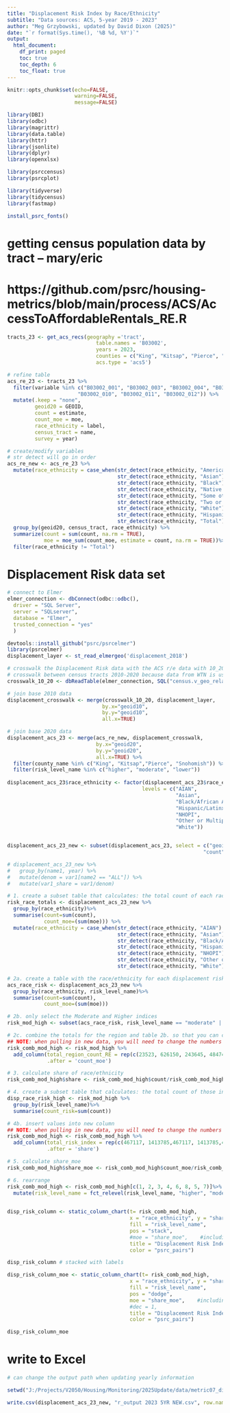 ```yaml
---
title: "Displacement Risk Index by Race/Ethnicity"
subtitle: "Data sources: ACS, 5-year 2019 - 2023"
author: "Meg Grzybowski, updated by David Dixon (2025)"
date: "`r format(Sys.time(), '%B %d, %Y')`"
output:
  html_document:
    df_print: paged
    toc: true
    toc_depth: 6
    toc_float: true
---
```


```r

knitr::opts_chunk$set(echo=FALSE, 
                      warning=FALSE, 
                      message=FALSE)
```

```r

library(DBI)
library(odbc)
library(magrittr)
library(data.table)
library(httr)
library(jsonlite)
library(dplyr)
library(openxlsx)

library(psrccensus)
library(psrcplot)

library(tidyverse)
library(tidycensus)
library(fastmap)

install_psrc_fonts()
```

# getting census population data by tract -- mary/eric
# https://github.com/psrc/housing-metrics/blob/main/process/ACS/AccessToAffordableRentals_RE.R
```r

tracts_23 <- get_acs_recs(geography ='tract', 
                             table.names = 'B03002', 
                             years = 2023, 
                             counties = c("King", "Kitsap", "Pierce", "Snohomish"),
                             acs.type = 'acs5')

# refine table
acs_re_23 <- tracts_23 %>%
  filter(variable %in% c("B03002_001", "B03002_003", "B03002_004", "B03002_005", "B03002_006", "B03002_007", "B03002_008", "B03002_009",
                       "B03002_010", "B03002_011", "B03002_012")) %>%
  mutate(.keep = "none",
         geoid20 = GEOID,
         count = estimate,
         count_moe = moe, 
         race_ethnicity = label,
         census_tract = name,
         survey = year)

# create/modify variables
# str detect will go in order
acs_re_new <- acs_re_23 %>% 
  mutate(race_ethnicity = case_when(str_detect(race_ethnicity, "American Indian") ~"AIAN",
                                    str_detect(race_ethnicity, "Asian") ~"Asian",
                                    str_detect(race_ethnicity, "Black") ~"Black/African American",
                                    str_detect(race_ethnicity, "Native Hawaiian") ~"NHOPI",
                                    str_detect(race_ethnicity, "Some other") ~"Other or Multiple Races",
                                    str_detect(race_ethnicity, "Two or more") ~"Other or Multiple Races",
                                    str_detect(race_ethnicity, "White") ~"White",
                                    str_detect(race_ethnicity, "Hispanic or Latino") ~"Hispanic/Latinx",
                                    str_detect(race_ethnicity, "Total") ~"Total")) %>%
  group_by(geoid20, census_tract, race_ethnicity) %>%
  summarize(count = sum(count, na.rm = TRUE),
            moe = moe_sum(count_moe, estimate = count, na.rm = TRUE))%>%
  filter(race_ethnicity != "Total")
```

# Displacement Risk data set
```r

# connect to Elmer
elmer_connection <- dbConnect(odbc::odbc(),
  driver = "SQL Server",
  server = "SQLserver",
  database = "Elmer",
  trusted_connection = "yes"
  )

devtools::install_github("psrc/psrcelmer")
library(psrcelmer)
displacement_layer <- st_read_elmergeo('displacement_2018')

# crosswalk the Displacement Risk data with the ACS r/e data with 10_20 crosswalk
# crosswalk between census tracts 2010-2020 because data from WTN is using 2010 census geographies while the spatial data (with population estimates) are using 2020 geographies
crosswalk_10_20 <- dbReadTable(elmer_connection, SQL("census.v_geo_relationships_tracts"))

# join base 2010 data
displacement_crosswalk <- merge(crosswalk_10_20, displacement_layer,
                               by.x="geoid10",
                               by.y="geoid10", 
                               all.x=TRUE)

# join base 2020 data
displacement_acs_23 <- merge(acs_re_new, displacement_crosswalk,
                             by.x="geoid20",
                             by.y="geoid20", 
                             all.x=TRUE) %>%
  filter(county_name %in% c("King", "Kitsap","Pierce", "Snohomish")) %>%
  filter(risk_level_name %in% c("higher", "moderate", "lower")) 
                       
displacement_acs_23$race_ethnicity <- factor(displacement_acs_23$race_ethnicity,
                                            levels = c("AIAN",
                                                       "Asian",
                                                       "Black/African American",
                                                       "Hispanic/Latinx",
                                                       "NHOPI",
                                                       "Other or Multiple Races",
                                                       "White"))


displacement_acs_23_new <- subset(displacement_acs_23, select = c("geoid20", "census_tract", "race_ethnicity", "county_name",
                                                                "count", "moe", "risk_level_name", "total_pop10"))
```

```r

# displacement_acs_23_new %>%
#   group_by(name1, year) %>%
#   mutate(denom = var1[name2 == "ALL"]) %>%
#   mutate(var1_share = var1/denom)

# 1. create a subset table that calculates: the total count of each race/ethnicity for the region
risk_race_totals <- displacement_acs_23_new %>%
  group_by(race_ethnicity)%>%
  summarise(count=sum(count),
            count_moe=(sum(moe))) %>%
  mutate(race_ethnicity = case_when(str_detect(race_ethnicity, "AIAN") ~ "AIAN Total",
                                    str_detect(race_ethnicity, "Asian") ~"Asian Total",
                                    str_detect(race_ethnicity, "Black/African American") ~"Black/African American Total",
                                    str_detect(race_ethnicity, "Hispanic/Latinx") ~"Hispanic/Latinx Total",
                                    str_detect(race_ethnicity, "NHOPI") ~"NHOPI Total",
                                    str_detect(race_ethnicity, "Other or Multiple Races") ~"Other or Multiple Races Total",
                                    str_detect(race_ethnicity, "White") ~"White Total"))

# 2a. create a table with the race/ethnicity for each displacement risk rating
acs_race_risk <- displacement_acs_23_new %>%
  group_by(race_ethnicity, risk_level_name)%>%
  summarise(count=sum(count),
            count_moe=(sum(moe)))

# 2b. only select the Moderate and Higher indices
risk_mod_high <- subset(acs_race_risk, risk_level_name == "moderate" | risk_level_name == "higher")

# 2c. combine the totals for the region and table 2b. so that you can calculate the MOE for each race/ethnicity
## NOTE: when pulling in new data, you will need to change the numbers to reflect new table 1. values ##
risk_comb_mod_high <- risk_mod_high %>%
  add_column(total_region_count_RE = rep(c(23523, 626150, 243645, 484748, 37185, 657862, 2541602), each = 2), 
             .after = 'count_moe')

# 3. calculate share of race/ethnicity
risk_comb_mod_high$share <- risk_comb_mod_high$count/risk_comb_mod_high$total_region_count_RE

# 4. create a subset table that calculates: the total count of those in the Moderate/Higher indices
disp_race_risk_high <- risk_mod_high %>%
  group_by(risk_level_name)%>%
  summarise(count_risk=sum(count))

# 4b. insert values into new column
## NOTE: when pulling in new data, you will need to change the numbers to reflect new table 4. values, alternating every other ##
risk_comb_mod_high <- risk_comb_mod_high %>%
  add_column(total_risk_index = rep(c(467117, 1413785,467117, 1413785,467117, 1413785,467117, 1413785,467117, 1413785,467117, 1413785,467117, 1413785)), 
             .after = 'share')

# 5. calculate share_moe
risk_comb_mod_high$share_moe <- risk_comb_mod_high$count_moe/risk_comb_mod_high$total_risk_index

# 6. rearrange
risk_comb_mod_high <- risk_comb_mod_high[c(1, 2, 3, 4, 6, 8, 5, 7)]%>%
  mutate(risk_level_name = fct_relevel(risk_level_name, "higher", "moderate"))
  
```

```r

disp_risk_column <- static_column_chart(t= risk_comb_mod_high,
                                        x = "race_ethnicity", y = "share",
                                        fill = "risk_level_name",
                                        pos = "stack",
                                        #moe = "share_moe",    #including moe will remove bar labels, one or the other
                                        title = "Displacement Risk Index",
                                        color = "psrc_pairs") 

disp_risk_column # stacked with labels

disp_risk_column_moe <- static_column_chart(t= risk_comb_mod_high,
                                        x = "race_ethnicity", y = "share",
                                        fill = "risk_level_name",
                                        pos = "dodge",
                                        moe = "share_moe",    #including moe will remove bar labels, one or the other
                                        #dec = 1, 
                                        title = "Displacement Risk Index",
                                        color = "psrc_pairs") 

disp_risk_column_moe
```
# write to Excel
```r
# can change the output path when updating yearly information

setwd("J:/Projects/V2050/Housing/Monitoring/2025Update/data/metric07_displacement_RE")

write.csv(displacement_acs_23_new, "r_output 2023 5YR NEW.csv", row.names=FALSE)
```